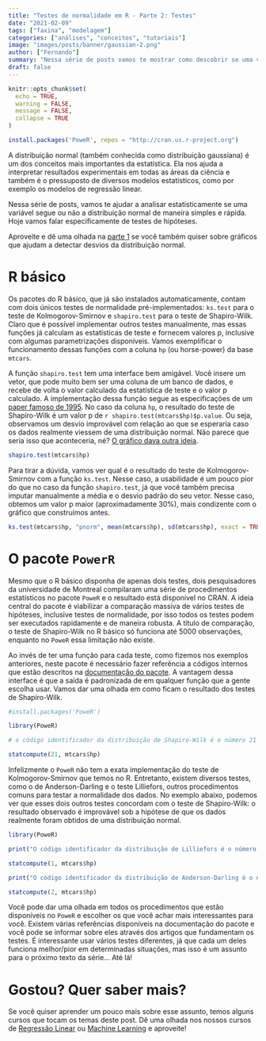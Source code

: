 ```yaml
---
title: "Testes de normalidade em R - Parte 2: Testes"
date: "2021-02-09"
tags: ["faxina", "modelagem"]
categories: ["análises", "conceitos", "tutoriais"]
image: "images/posts/banner/gaussian-2.png"
author: ["Fernando"]
summary: "Nessa série de posts vamos te mostrar como descobrir se uma variável segue ou não a distribuição normal. No segundo texto, vamos te mostrar como realizar uma bateria de testes de hipóteses para verificar se uma variável segue ou não a distribuição normal."
draft: false
---
```


```r
knitr::opts_chunk$set(
  echo = TRUE,
  warning = FALSE, 
  message = FALSE, 
  collapse = TRUE
)

install.packages('PoweR', repos = "http://cran.us.r-project.org")
```


A distribuição normal (também conhecida como distribuição gaussiana) é um dos conceitos mais importantes da estatística. Ela nos ajuda a interpretar resultados experimentais em todas as áreas da ciência e também é o pressuposto de diversos modelos estatísticos, como por exemplo os modelos de regressão linear.

Nessa série de posts, vamos te ajudar a analisar estatisticamente se uma variável segue ou não a distribuição normal de maneira simples e rápida. Hoje vamos falar especificamente de testes de hipóteses.

Aproveite e dê uma olhada na [parte 1](https://www.curso-r.com/blog/2021-01-28-testes-de-normalidade/) se você também quiser sobre gráficos que ajudam a detectar desvios da distribuição normal.

# R básico

Os pacotes do R básico, que já são instalados automaticamente, contam com dois únicos testes de normalidade pré-implementados: `ks.test` para o teste de Kolmogorov-Smirnov e `shapiro.test` para o teste de Shapiro-Wilk. Claro que é possível implementar outros testes manualmente, mas essas funções já calculam as estatísticas de teste e fornecem valores p, inclusive com algumas parametrizações disponíveis. Vamos exemplificar o funcionamento dessas funções com a coluna `hp` (ou horse-power) da base `mtcars`.

A função `shapiro.test` tem uma interface bem amigável. Você insere um vetor, que pode muito bem ser uma coluna de um banco de dados, e recebe de volta o valor calculado da estatística de teste e o valor p calculado. A implementação dessa função segue as especificações de um [paper famoso de 1995](https://www.jstor.org/stable/2986146?origin=crossref&seq=1). No caso da coluna `hp`, o resultado do teste de Shapiro-Wilk é um valor p de `r shapiro.test(mtcars$hp)$p.value`. Ou seja, observamos um desvio improvável com relação ao que se esperaria caso os dados realmente viessem de uma distribuição normal. Não parece que seria isso que aconteceria, né? [O gráfico dava outra ideia](https://www.curso-r.com/blog/2021-01-28-testes-de-normalidade/).

```r

shapiro.test(mtcars$hp)

```

Para tirar a dúvida, vamos ver qual é o resultado do teste de Kolmogorov-Smirnov com a função `ks.test`. Nesse caso, a usabilidade é um pouco pior do que no caso da função `shapiro.test`, já que você também precisa imputar manualmente a média e o desvio padrão do seu vetor. Nesse caso, obtemos um valor p maior (aproximadamente 30%), mais condizente com o gráfico que construímos antes.

```r
ks.test(mtcars$hp, "pnorm", mean(mtcars$hp), sd(mtcars$hp), exact = TRUE)
```

# O pacote `PowerR`

Mesmo que o R básico disponha de apenas dois testes, dois pesquisadores da universidade de Montreal compilaram uma série de procedimentos estatísticos no pacote `PoweR` e o resultado está disponível no CRAN. A ideia central do pacote é viabilizar a comparação massiva de vários testes de hipóteses, inclusive testes de normalidade, por isso todos os testes podem ser executados rapidamente e de maneira robusta. A título de comparação, o teste de Shapiro-Wilk no R básico só funciona até 5000 observações, enquanto no `PoweR` essa limitação não existe.

Ao invés de ter uma função para cada teste, como fizemos nos exemplos anteriores, neste pacote é necessário fazer referência a códigos internos que estão descritos na [documentação do pacote](https://cran.r-project.org/web/packages/PoweR/PoweR.pdf). A vantagem dessa interface é que a saída é padronizada de em qualquer função que a gente escolha usar. Vamos dar uma olhada em como ficam o resultado dos testes de Shapiro-Wilk.

```r
#install.packages('PoweR')

library(PoweR)

# o código identificador da distribuição de Shapiro-Wilk é o número 21

statcompute(21, mtcars$hp)

```

Infelizmente o `PoweR` não tem a exata implementação do teste de Kolmogorov-Smirnov que temos no R. Entretanto, existem diversos testes, como o de Anderson-Darling e o teste Lilliefors, outros procedimentos comuns para testar a normalidade dos dados. No exemplo abaixo, podemos ver que esses dois outros testes concordam com o teste de Shapiro-Wilk: o resultado observado é improvável sob a hipótese de que os dados realmente foram obtidos de uma distribuição normal.

```r

library(PoweR)

print("O código identificador da distribuição de Lilliefors é o número 1")

statcompute(1, mtcars$hp)

print("O código identificador da distribuição de Anderson-Darling é o número 2")

statcompute(2, mtcars$hp)

```

Você pode dar uma olhada em todos os procedimentos que estão disponíveis no `PoweR` e escolher os que você achar mais interessantes para você. Existem várias referências disponíveis na documentação do pacote e você pode se informar sobre eles através dos artigos que fundamentam os testes. É interessante usar vários testes diferentes, já que cada um deles funciona melhor/pior em determinadas situações, mas isso é um assunto para o próximo texto da série... Até lá!

# Gostou? Quer saber mais?

Se você quiser aprender um pouco mais sobre esse assunto, temos alguns cursos que tocam os temas deste post. Dê uma olhada nos nossos cursos de [Regressão Linear](https://www.curso-r.com/cursos/regressao-linear/) ou [Machine Learning](https://www.curso-r.com/cursos/intro-machine-learning/) e aproveite!
